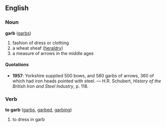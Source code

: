 ==English==

===Noun===
'''garb''' ([[garbs]])

#fashion of dress or clothing
#a wheat sheaf ([[heraldry]])
#a measure of arrows in the middle ages
====Quotations====
* '''1957''': Yorkshire supplied 500 bows, and 580 garbs of arrows, 360 of which had iron heads pointed with steel. &mdash; H.R. Schubert, ''History of the British Iron and Steel Industry'', p. 118.

===Verb===
'''to garb''' ([[garbs]], [[garbed]], [[garbing]])

#to dress in garb